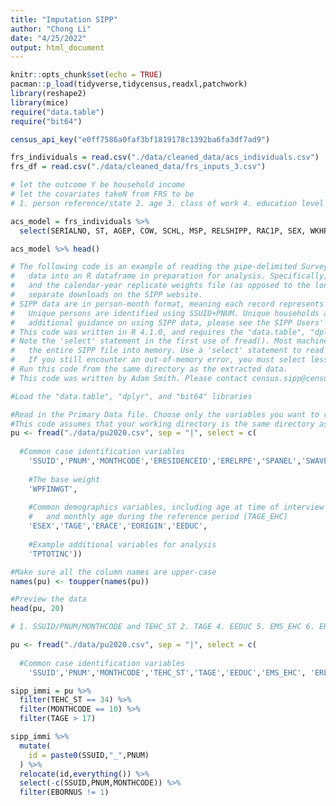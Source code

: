 ```yaml
---
title: "Imputation SIPP"
author: "Chong Li"
date: "4/25/2022"
output: html_document
---
```


```r
knitr::opts_chunk$set(echo = TRUE)
pacman::p_load(tidyverse,tidycensus,readxl,patchwork)
library(reshape2)
library(mice)
require("data.table")
require("bit64")

census_api_key("e0ff7586a0faf3bf1819178c1392ba6fa3df7ad9")
```

```r
frs_individuals = read.csv("./data/cleaned_data/acs_individuals.csv")
frs_df = read.csv("./data/cleaned_data/frs_inputs_3.csv")
```

```r
# let the outcome Y be household income
# let the covariates takeN from FRS to be 
# 1. person reference/state 2. age 3. class of work 4. education level 5. marital status 6. relationship 7. race. 8. gender. 9. work hours 10. personal income 11. Nativity 

acs_model = frs_individuals %>% 
  select(SERIALNO, ST, AGEP, COW, SCHL, MSP, RELSHIPP, RAC1P, SEX, WKHP, PINCP, NATIVITY)
```

```r
acs_model %>% head()
```

```r
# The following code is an example of reading the pipe-delimited Survey of Income and Program Participation (SIPP) 
# 	data into an R dataframe in preparation for analysis. Specifically, this code loads in both the primary data file 
#   and the calendar-year replicate weights file (as opposed to the longitudinal replicate weights). These files are 
#   separate downloads on the SIPP website.
# SIPP data are in person-month format, meaning each record represents one month for a specific person.
#   Unique persons are identified using SSUID+PNUM. Unique households are identified using SSUID+ERESIDENCEID. For 
#   additional guidance on using SIPP data, please see the SIPP Users' Guide at <https://www.census.gov/programs-surveys/sipp/guidance/users-guide.html>
# This code was written in R 4.1.0, and requires the "data.table", "dplyr", and "bit64" packages. 
# Note the 'select' statement in the first use of fread(). Most machines do not have enough memory to read
# 	the entire SIPP file into memory. Use a 'select' statement to read in only the columns you are interested in using. 
#   If you still encounter an out-of-memory error, you must select less columns or less observations.
# Run this code from the same directory as the extracted data.
# This code was written by Adam Smith. Please contact census.sipp@census.gov if you have any questions.

#Load the "data.table", "dplyr", and "bit64" libraries

#Read in the Primary Data file. Choose only the variables you want to read in in order to save on memory.
#This code assumes that your working directory is the same directory as the data.
pu <- fread("./data/pu2020.csv", sep = "|", select = c(
  
  #Common case identification variables
	'SSUID','PNUM','MONTHCODE','ERESIDENCEID','ERELRPE','SPANEL','SWAVE',
	
	#The base weight
	'WPFINWGT',
	
	#Common demographics variables, including age at time of interview (TAGE)
	#	and monthly age during the reference period (TAGE_EHC)
	'ESEX','TAGE','ERACE','EORIGIN','EEDUC',
	
	#Example additional variables for analysis
	'TPTOTINC'))

#Make sure all the column names are upper-case
names(pu) <- toupper(names(pu))

#Preview the data
head(pu, 20)
```

```r
# 1. SSUID/PNUM/MONTHCODE and TEHC_ST 2. TAGE 4. EEDUC 5. EMS_EHC 6. ERELRPE 7. ERACE 8. ESEX 9. TMWKHRS 10. TPTOTINC 11. EBORNUS 12. TIMSTAT

pu <- fread("./data/pu2020.csv", sep = "|", select = c(
  
  #Common case identification variables
	'SSUID','PNUM','MONTHCODE','TEHC_ST','TAGE','EEDUC','EMS_EHC', 'ERLRPE', 'ERACE', 'ESEX', 'TMWKHRS', 'TPTOTINC', 'EBORNUS',"ECITIZEN","ENATCIT",'TIMSTAT'))
```

```r
sipp_immi = pu %>% 
  filter(TEHC_ST == 34) %>% 
  filter(MONTHCODE == 10) %>% 
  filter(TAGE > 17)
```

```r
sipp_immi %>% 
  mutate(
    id = paste0(SSUID,"_",PNUM)
  ) %>% 
  relocate(id,everything()) %>% 
  select(-c(SSUID,PNUM,MONTHCODE)) %>% 
  filter(EBORNUS != 1)
```

